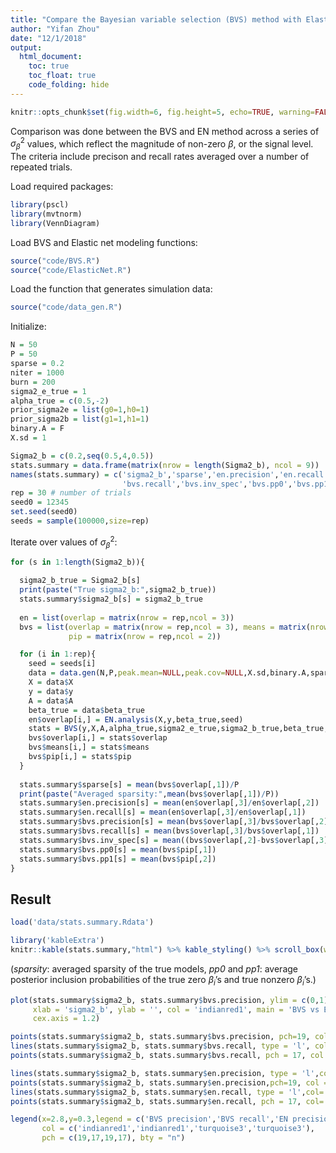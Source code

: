 ```yaml
---
title: "Compare the Bayesian variable selection (BVS) method with Elastic Net (EN)"
author: "Yifan Zhou"
date: "12/1/2018"
output: 
  html_document: 
    toc: true
    toc_float: true
    code_folding: hide
---
```


```r
knitr::opts_chunk$set(fig.width=6, fig.height=5, echo=TRUE, warning=FALSE, message=FALSE, comment = NA, fig.align = 'center')
```

Comparison was done between the BVS and EN method across a series of $\sigma^2_{\beta}$ values, which reflect the magnitude of non-zero $\beta$, or the signal level. The criteria include precison and recall rates averaged over a number of repeated trials.

Load required packages:
```r
library(pscl)
library(mvtnorm)
library(VennDiagram)
```

Load BVS and Elastic net modeling functions:
```r
source("code/BVS.R")
source("code/ElasticNet.R")
```

Load the function that generates simulation data:
```r
source("code/data_gen.R")
```

Initialize:
```r
N = 50
P = 50
sparse = 0.2
niter = 1000
burn = 200
sigma2_e_true = 1  
alpha_true = c(0.5,-2)
prior_sigma2e = list(g0=1,h0=1)
prior_sigma2b = list(g1=1,h1=1)
binary.A = F
X.sd = 1

Sigma2_b = c(0.2,seq(0.5,4,0.5))
stats.summary = data.frame(matrix(nrow = length(Sigma2_b), ncol = 9))
names(stats.summary) = c('sigma2_b','sparse','en.precision','en.recall','bvs.precision',
                         'bvs.recall','bvs.inv_spec','bvs.pp0','bvs.pp1')
rep = 30 # number of trials
seed0 = 12345
set.seed(seed0)
seeds = sample(100000,size=rep)
```

Iterate over values of $\sigma^2_{\beta}$:
```r
for (s in 1:length(Sigma2_b)){

  sigma2_b_true = Sigma2_b[s]
  print(paste("True sigma2_b:",sigma2_b_true))
  stats.summary$sigma2_b[s] = sigma2_b_true
  
  en = list(overlap = matrix(nrow = rep,ncol = 3))
  bvs = list(overlap = matrix(nrow = rep,ncol = 3), means = matrix(nrow = rep,ncol = 4), 
             pip = matrix(nrow = rep,ncol = 2))

  for (i in 1:rep){
    seed = seeds[i]
    data = data.gen(N,P,peak.mean=NULL,peak.cov=NULL,X.sd,binary.A,sparse,alpha_true,sigma2_e_true,sigma2_b_true,seed)
    X = data$X
    y = data$y
    A = data$A
    beta_true = data$beta_true
    en$overlap[i,] = EN.analysis(X,y,beta_true,seed)
    stats = BVS(y,X,A,alpha_true,sigma2_e_true,sigma2_b_true,beta_true,prior_sigma2e,prior_sigma2b,niter,burn,seed)
    bvs$overlap[i,] = stats$overlap
    bvs$means[i,] = stats$means
    bvs$pip[i,] = stats$pip
  }
  
  stats.summary$sparse[s] = mean(bvs$overlap[,1])/P
  print(paste("Averaged sparsity:",mean(bvs$overlap[,1])/P))
  stats.summary$en.precision[s] = mean(en$overlap[,3]/en$overlap[,2])
  stats.summary$en.recall[s] = mean(en$overlap[,3]/en$overlap[,1])
  stats.summary$bvs.precision[s] = mean(bvs$overlap[,3]/bvs$overlap[,2])
  stats.summary$bvs.recall[s] = mean(bvs$overlap[,3]/bvs$overlap[,1])
  stats.summary$bvs.inv_spec[s] = mean((bvs$overlap[,2]-bvs$overlap[,3])/(P-bvs$overlap[,1]))
  stats.summary$bvs.pp0[s] = mean(bvs$pip[,1])
  stats.summary$bvs.pp1[s] = mean(bvs$pip[,2])
}
```

## Result
```r
load('data/stats.summary.Rdata')
```

```r
library('kableExtra')
knitr::kable(stats.summary,"html") %>% kable_styling() %>% scroll_box(width="800px",height='400px')
```
(_sparsity_: averaged sparsity of the true models, _pp0_ and _pp1_: average posterior inclusion probabilities of the true zero $\beta_i$'s and true nonzero $\beta_i$'s.)

```r
plot(stats.summary$sigma2_b, stats.summary$bvs.precision, ylim = c(0,1), type = 'l',
     xlab = 'sigma2_b', ylab = '', col = 'indianred1', main = 'BVS vs EN', 
     cex.axis = 1.2)

points(stats.summary$sigma2_b, stats.summary$bvs.precision, pch=19, col = 'indianred1')
lines(stats.summary$sigma2_b, stats.summary$bvs.recall, type = 'l', col = 'indianred1')
points(stats.summary$sigma2_b, stats.summary$bvs.recall, pch = 17, col = 'indianred1')

lines(stats.summary$sigma2_b, stats.summary$en.precision, type = 'l',col='turquoise3')
points(stats.summary$sigma2_b, stats.summary$en.precision,pch=19, col = 'turquoise3')
lines(stats.summary$sigma2_b, stats.summary$en.recall, type = 'l',col='turquoise3')
points(stats.summary$sigma2_b, stats.summary$en.recall, pch = 17, col='turquoise3')

legend(x=2.8,y=0.3,legend = c('BVS precision','BVS recall','EN precision','EN recall'), 
       col = c('indianred1','indianred1','turquoise3','turquoise3'),
       pch = c(19,17,19,17), bty = "n")
```



